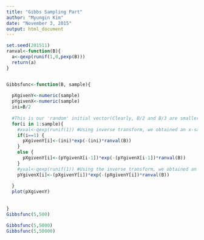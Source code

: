 ```yaml
---
title: "Gibbs Sampling Part"
author: "Myungin Kim"
date: "November 3, 2015"
output: html_document
---
```

```r
set.seed(201511)
ranval<-function(B){
  a<-qexp(runif(1,0,pexp(B)))
  return(a)
}


Gibbsfunc<-function(B, sample){
  
  pXgivenY<-numeric(sample)
  pYgivenX<-numeric(sample)
  ini=B/2
  
  #This is our 'random' initial vector(Clearly, B/2 and B/3 are smaller than B>0)
  for(i in 1:sample){
    #xval<-qexp(runif(1)) #Using inverse transform, we obtained an x-sample value.
    if(i==1) {
      pXgivenY[i]<-(ini)*exp(-(ini)*ranval(B))
    }
    else {
      pXgivenY[i]<-(pYgivenX[i-1])*exp(-(pYgivenX[i-1])*ranval(B))
    }
    #yval<-qexp(runif(1)) #Using the inverse transform, we obtained an x-sample value.
    pYgivenX[i]<-(pXgivenY[i])*exp(-(pXgivenY[i])*ranval(B))
    
  }
  plot(pXgivenY)
  
  
}
Gibbsfunc(5,500)

Gibbsfunc(5,5000)
Gibbsfunc(5,50000)



```